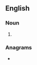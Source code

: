 ==English==

===Noun===
{{head|en|noun form}}

# {{plural of|en|eolith}}

===Anagrams===
* {{anagrams|en|a=ehilost|Elohist|holiest|hostile|sholtie}}
